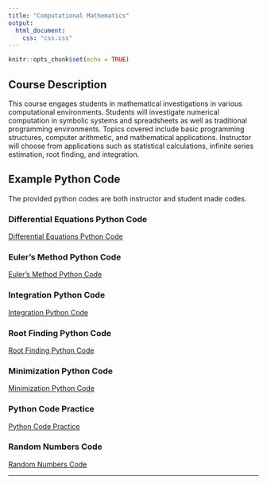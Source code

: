 ```yaml
---
title: "Computational Mathematics"
output:
  html_document:
    css: "css.css"
---
```


```r
knitr::opts_chunk$set(echo = TRUE)
```

## Course Description

This course engages students in mathematical investigations in various computational environments. Students will investigate numerical computation in symbolic systems and spreadsheets as well as traditional programming environments. Topics covered include basic programming structures, computer arithmetic, and mathematical applications. Instructor will choose from applications such as statistical calculations, infinite series estimation, root finding, and integration.

## Example Python Code

The provided python codes are both instructor and student made codes. 


### Differential Equations Python Code

[Differential Equations Python Code](https://docs.google.com/document/d/1YjpBFxgf_STVdgHY4hR8cak1BvmtLN4kchhojTptK6o/edit?usp=sharing)

### Euler's Method Python Code

[Euler's Method Python Code](https://docs.google.com/document/d/1m0V8GWzybFYmtRfRA9QztHKm9NT2OB916RwBfhhdAfk/edit?usp=sharing)

### Integration Python Code

[Integration Python Code](https://docs.google.com/document/d/1Wj5MGBh4o08Hpi9uGDA3o9aT1Kwi3fFnKEUw-5QqayY/edit?usp=sharing)

### Root Finding Python Code

[Root Finding Python Code](https://docs.google.com/document/d/1qyeZfPjMooInGWbiYCLs036rrxo8Btw1OByb-XBsNMs/edit?usp=sharing)

### Minimization Python Code

[Minimization Python Code](https://docs.google.com/document/d/1oHKgVABRDa1pY8ZE-BxaoehoF5t6Hw5kXS-agknlHV0/edit?usp=sharing)

### Python Code Practice

[Python Code Practice](https://docs.google.com/document/d/1TukZj8RKVAHapdwu6MHD9bm-SKhuoK_tzLupTdMhmiw/edit?usp=sharing)

### Random Numbers Code

[Random Numbers Code](https://docs.google.com/document/d/1J7wXGYBQlKIxEZC9SlH2-WKN4OocMSc5OGnkeNoEu7I/edit?usp=sharing)

__________
